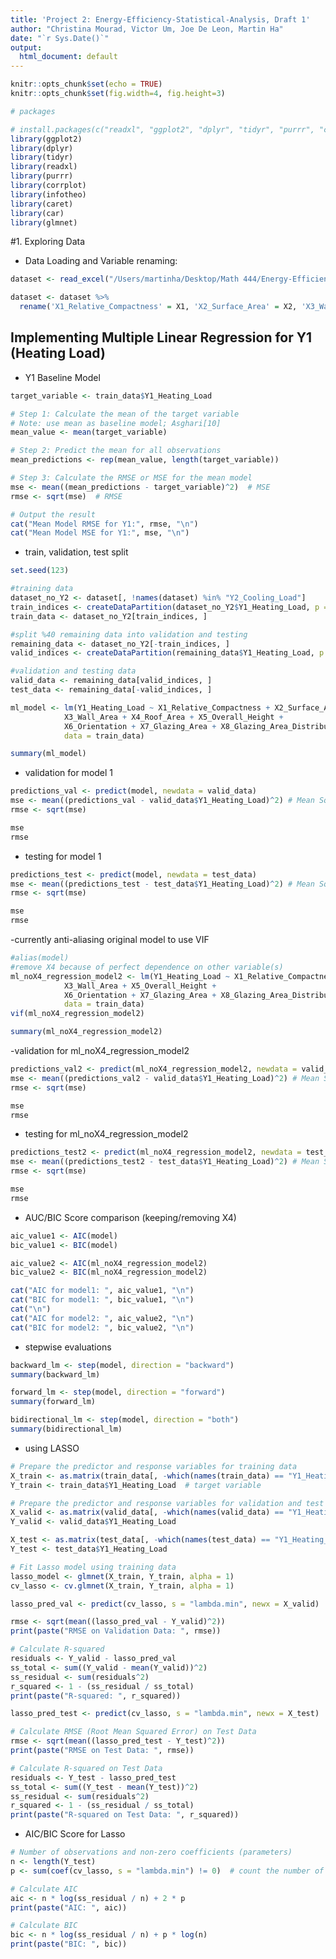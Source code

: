 ```yaml
---
title: 'Project 2: Energy-Efficiency-Statistical-Analysis, Draft 1'
author: "Christina Mourad, Victor Um, Joe De Leon, Martin Ha"
date: "`r Sys.Date()`"
output:
  html_document: default
---
```


```r
knitr::opts_chunk$set(echo = TRUE)
knitr::opts_chunk$set(fig.width=4, fig.height=3)

```

```r
# packages

# install.packages(c("readxl", "ggplot2", "dplyr", "tidyr", "purrr", "corrplot", "infotheo", "caret", "glmnet"))
library(ggplot2)
library(dplyr)
library(tidyr)
library(readxl)
library(purrr)
library(corrplot)
library(infotheo)
library(caret)
library(car)
library(glmnet)
```

#1. Exploring Data

- Data Loading and Variable renaming:

```r

dataset <- read_excel("/Users/martinha/Desktop/Math 444/Energy-Efficiency-Statistical-Analysis/ENB2012_data.xlsx")

dataset <- dataset %>%
  rename('X1_Relative_Compactness' = X1, 'X2_Surface_Area' = X2, 'X3_Wall_Area' = X3, 'X4_Roof_Area' = X4, 'X5_Overall_Height' = X5, 'X6_Orientation' = X6, 'X7_Glazing_Area' = X7, 'X8_Glazing_Area_Distribution' = X8, 'Y1_Heating_Load' = Y1, 'Y2_Cooling_Load' = Y2)
```

## Implementing Multiple Linear Regression for Y1 (Heating Load)

- Y1 Baseline Model
```r
target_variable <- train_data$Y1_Heating_Load

# Step 1: Calculate the mean of the target variable
# Note: use mean as baseline model; Asghari[10]
mean_value <- mean(target_variable)

# Step 2: Predict the mean for all observations
mean_predictions <- rep(mean_value, length(target_variable))

# Step 3: Calculate the RMSE or MSE for the mean model
mse <- mean((mean_predictions - target_variable)^2)  # MSE
rmse <- sqrt(mse)  # RMSE

# Output the result
cat("Mean Model RMSE for Y1:", rmse, "\n")
cat("Mean Model MSE for Y1:", mse, "\n")
```

- train, validation, test split

```r
set.seed(123)

#training data
dataset_no_Y2 <- dataset[, !names(dataset) %in% "Y2_Cooling_Load"]
train_indices <- createDataPartition(dataset_no_Y2$Y1_Heating_Load, p = 0.6, list = FALSE)
train_data <- dataset_no_Y2[train_indices, ]

#split %40 remaining data into validation and testing
remaining_data <- dataset_no_Y2[-train_indices, ]
valid_indices <- createDataPartition(remaining_data$Y1_Heating_Load, p = 0.5, list = FALSE)

#validation and testing data
valid_data <- remaining_data[valid_indices, ]
test_data <- remaining_data[-valid_indices, ]

ml_model <- lm(Y1_Heating_Load ~ X1_Relative_Compactness + X2_Surface_Area + 
            X3_Wall_Area + X4_Roof_Area + X5_Overall_Height + 
            X6_Orientation + X7_Glazing_Area + X8_Glazing_Area_Distribution, 
            data = train_data)

summary(ml_model)
```

- validation for model 1

```r
predictions_val <- predict(model, newdata = valid_data)
mse <- mean((predictions_val - valid_data$Y1_Heating_Load)^2) # Mean Squared Error
rmse <- sqrt(mse)

mse
rmse
```

- testing for model 1

```r
predictions_test <- predict(model, newdata = test_data)
mse <- mean((predictions_test - test_data$Y1_Heating_Load)^2) # Mean Squared Error
rmse <- sqrt(mse)

mse
rmse
```

-currently anti-aliasing original model to use VIF

```r
#alias(model)
#remove X4 because of perfect dependence on other variable(s)
ml_noX4_regression_model2 <- lm(Y1_Heating_Load ~ X1_Relative_Compactness + X2_Surface_Area + 
            X3_Wall_Area + X5_Overall_Height + 
            X6_Orientation + X7_Glazing_Area + X8_Glazing_Area_Distribution, 
            data = train_data)
vif(ml_noX4_regression_model2)
```

```r
summary(ml_noX4_regression_model2)
```

-validation for ml_noX4_regression_model2

```r
predictions_val2 <- predict(ml_noX4_regression_model2, newdata = valid_data)
mse <- mean((predictions_val2 - valid_data$Y1_Heating_Load)^2) # Mean Squared Error
rmse <- sqrt(mse)

mse
rmse
```

- testing for ml_noX4_regression_model2

```r
predictions_test2 <- predict(ml_noX4_regression_model2, newdata = test_data)
mse <- mean((predictions_test2 - test_data$Y1_Heating_Load)^2) # Mean Squared Error
rmse <- sqrt(mse)

mse
rmse
```

- AUC/BIC Score comparison (keeping/removing X4)

```r
aic_value1 <- AIC(model)
bic_value1 <- BIC(model)

aic_value2 <- AIC(ml_noX4_regression_model2)
bic_value2 <- BIC(ml_noX4_regression_model2)

cat("AIC for model1: ", aic_value1, "\n")
cat("BIC for model1: ", bic_value1, "\n")
cat("\n")
cat("AIC for model2: ", aic_value2, "\n")
cat("BIC for model2: ", bic_value2, "\n")
```
- stepwise evaluations

```r
backward_lm <- step(model, direction = "backward")
summary(backward_lm)
```

```r
forward_lm <- step(model, direction = "forward")
summary(forward_lm)
```

```r
bidirectional_lm <- step(model, direction = "both")
summary(bidirectional_lm)
```

- using LASSO

```r
# Prepare the predictor and response variables for training data
X_train <- as.matrix(train_data[, -which(names(train_data) == "Y1_Heating_Load")])  # predictors
Y_train <- train_data$Y1_Heating_Load  # target variable

# Prepare the predictor and response variables for validation and test data
X_valid <- as.matrix(valid_data[, -which(names(valid_data) == "Y1_Heating_Load")])
Y_valid <- valid_data$Y1_Heating_Load

X_test <- as.matrix(test_data[, -which(names(test_data) == "Y1_Heating_Load")])
Y_test <- test_data$Y1_Heating_Load

# Fit Lasso model using training data
lasso_model <- glmnet(X_train, Y_train, alpha = 1)
cv_lasso <- cv.glmnet(X_train, Y_train, alpha = 1)

lasso_pred_val <- predict(cv_lasso, s = "lambda.min", newx = X_valid)

rmse <- sqrt(mean((lasso_pred_val - Y_valid)^2))
print(paste("RMSE on Validation Data: ", rmse))

# Calculate R-squared
residuals <- Y_valid - lasso_pred_val
ss_total <- sum((Y_valid - mean(Y_valid))^2)
ss_residual <- sum(residuals^2)
r_squared <- 1 - (ss_residual / ss_total)
print(paste("R-squared: ", r_squared))
```

```r
lasso_pred_test <- predict(cv_lasso, s = "lambda.min", newx = X_test)

# Calculate RMSE (Root Mean Squared Error) on Test Data
rmse <- sqrt(mean((lasso_pred_test - Y_test)^2))
print(paste("RMSE on Test Data: ", rmse))

# Calculate R-squared on Test Data
residuals <- Y_test - lasso_pred_test
ss_total <- sum((Y_test - mean(Y_test))^2)
ss_residual <- sum(residuals^2)
r_squared <- 1 - (ss_residual / ss_total)
print(paste("R-squared on Test Data: ", r_squared))
```

- AIC/BIC Score for Lasso

```r
# Number of observations and non-zero coefficients (parameters)
n <- length(Y_test)
p <- sum(coef(cv_lasso, s = "lambda.min") != 0)  # count the number of non-zero coefficients

# Calculate AIC
aic <- n * log(ss_residual / n) + 2 * p
print(paste("AIC: ", aic))

# Calculate BIC
bic <- n * log(ss_residual / n) + p * log(n)
print(paste("BIC: ", bic))
```

